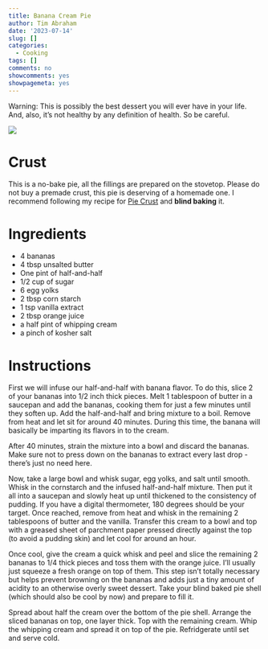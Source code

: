 ```yaml
---
title: Banana Cream Pie
author: Tim Abraham
date: '2023-07-14'
slug: []
categories:
  - Cooking
tags: []
comments: no
showcomments: yes
showpagemeta: yes
---
```



Warning: This is possibly the best dessert you will ever have in your life. And, also, it's not healthy by any definition of health. So be careful.

![](images/bcp.jpg)


# Crust

This is a no-bake pie, all the fillings are prepared on the stovetop. Please do not buy a premade crust, this pie is deserving of a homemade one. I recommend following my recipe for [Pie Crust](https://www.timabe.info/cook/pie-crust) and **blind baking** it.

# Ingredients

* 4 bananas
* 4 tbsp unsalted butter
* One pint of half-and-half
* 1/2 cup of sugar
* 6 egg yolks
* 2 tbsp corn starch
* 1 tsp vanilla extract
* 2 tbsp orange juice
* a half pint of whipping cream
* a pinch of kosher salt

# Instructions

First we will infuse our half-and-half with banana flavor. To do this, slice 2 of your bananas into 1/2 inch thick pieces. Melt 1 tablespoon of butter in a saucepan and add the bananas, cooking them for just a few minutes until they soften up. Add the half-and-half and bring mixture to a boil. Remove from heat and let sit for around 40 minutes. During this time, the banana will basically be imparting its flavors in to the cream. 

After 40 minutes, strain the mixture into a bowl and discard the bananas. Make sure not to press down on the bananas to extract every last drop - there's just no need here.

Now, take a large bowl and whisk sugar, egg yolks, and salt until smooth. Whisk in the cornstarch and the infused half-and-half mixture. Then put it all into a saucepan and slowly heat up until thickened to the consistency of pudding. If you have a digital thermometer, 180 degrees should be your target. Once reached, remove from heat and whisk in the remaining 2 tablespoons of butter and the vanilla. Transfer this cream to a bowl and top with a greased sheet of parchment paper pressed directly against the top (to avoid a pudding skin) and let cool for around an hour.


Once cool, give the cream a quick whisk and peel and slice the remaining 2 bananas to 1/4 thick pieces and toss them with the orange juice. I'll usually just squeeze a fresh orange on top of them. This step isn't totally necessary but helps prevent browning on the bananas and adds just a tiny amount of acidity to an otherwise overly sweet dessert.
Take your blind baked pie shell (which should also be cool by now) and prepare to fill it. 

Spread about half the cream over the bottom of the pie shell. Arrange the sliced bananas on top, one layer thick. Top with the remaining cream. Whip the whipping cream and spread it on top of the pie. Refridgerate until set and serve cold.